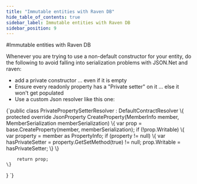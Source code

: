 ```yaml
---
title: "Immutable entities with Raven DB"
hide_table_of_contents: true
sidebar_label: Immutable entities with Raven DB
sidebar_position: 9
---
```



#Immutable entities with Raven DB

Whenever you are trying to use a non-default constructor for your entity, do the following to avoid falling into serialization problems with JSON.Net and raven:

* add a private constructor ... even if it is empty
* Ensure every readonly property has a "Private setter" on it ... else it won't get populated
* Use a custom Json resolver like this one:

<TabItem value="immutable_entities_1" label="immutable_entities_1">
<CodeBlock language="csharp">
{`public class PrivatePropertySetterResolver : DefaultContractResolver
\{
	protected override JsonProperty CreateProperty(MemberInfo member, MemberSerialization memberSerialization)
	\{
		var prop = base.CreateProperty(member, memberSerialization);
		if (!prop.Writable)
		\{
			var property = member as PropertyInfo;
			if (property != null)
			\{
				var hasPrivateSetter = property.GetSetMethod(true) != null;
				prop.Writable = hasPrivateSetter;
			\}
		\}

		return prop;
	\}
\}
`}
</CodeBlock>
</TabItem>